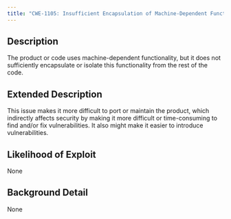 ```yaml
---
title: "CWE-1105: Insufficient Encapsulation of Machine-Dependent Functionality"
---
```


## Description
The product or code uses machine-dependent functionality, but
					it does not sufficiently encapsulate or isolate this functionality from
					the rest of the code.

## Extended Description
This issue makes it more difficult to port or maintain the product, which indirectly affects security by making it more difficult or time-consuming to find and/or fix vulnerabilities.  It also might make it easier to introduce vulnerabilities.

## Likelihood of Exploit
None

## Background Detail
None
        